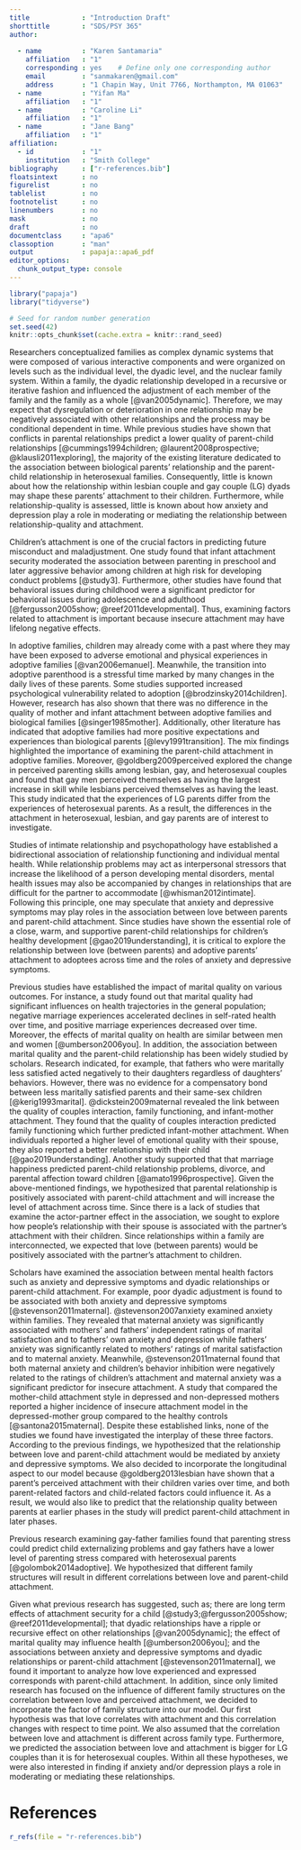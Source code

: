 ```yaml
---
title             : "Introduction Draft"
shorttitle        : "SDS/PSY 365"
author: 
    
  - name          : "Karen Santamaria"
    affiliation   : "1"
    corresponding : yes    # Define only one corresponding author
    email         : "sanmakaren@gmail.com"
    address       : "1 Chapin Way, Unit 7766, Northampton, MA 01063"
  - name          : "Yifan Ma"
    affiliation   : "1"
  - name          : "Caroline Li"
    affiliation   : "1"
  - name          : "Jane Bang"
    affiliation   : "1"
affiliation:
  - id            : "1"
    institution   : "Smith College"
bibliography      : ["r-references.bib"]
floatsintext      : no
figurelist        : no
tablelist         : no
footnotelist      : no
linenumbers       : no
mask              : no
draft             : no
documentclass     : "apa6"
classoption       : "man"
output            : papaja::apa6_pdf
editor_options: 
  chunk_output_type: console
---
```


```r
library("papaja")
library("tidyverse")
```

```r
# Seed for random number generation
set.seed(42)
knitr::opts_chunk$set(cache.extra = knitr::rand_seed)
```


Researchers conceptualized families as complex dynamic systems that were composed of various interactive components and were organized on levels such as the individual level, the dyadic level, and the nuclear family system. Within a family, the dyadic relationship developed in a recursive or iterative fashion and influenced the adjustment of each member of the family and the family as a whole [@van2005dynamic]. Therefore, we may expect that dysregulation or deterioration in one relationship may be negatively associated with other relationships and the process may be conditional dependent in time. While previous studies have shown that conflicts in parental relationships predict a lower quality of parent-child relationships [@cummings1994children; @laurent2008prospective; @klausli2011exploring], the majority of the existing literature dedicated to the association between biological parents’ relationship and the parent-child relationship in heterosexual families. Consequently, little is known about how the relationship within lesbian couple and gay couple (LG) dyads may shape these parents’ attachment to their children. Furthermore, while relationship-quality is assessed, little is known about how anxiety and depression play a role in moderating or mediating the relationship between relationship-quality and attachment. 

Children’s attachment is one of the crucial factors in predicting future misconduct and maladjustment. One study found that infant attachment security moderated the association between parenting in preschool and later aggressive behavior among children at high risk for developing conduct problems [@study3]. Furthermore, other studies have found that behavioral issues during childhood were a significant predictor for behavioral issues during adolescence and adulthood [@fergusson2005show; @reef2011developmental]. Thus, examining factors related to attachment is important because insecure attachment may have lifelong negative effects. 

In adoptive families, children may already come with a past where they may have been exposed to adverse emotional and physical experiences in adoptive families [@van2006emanuel]. Meanwhile, the transition into adoptive parenthood is a stressful time marked by many changes in the daily lives of these parents. Some studies supported increased psychological vulnerability related to adoption [@brodzinsky2014children]. However, research has also shown that there was no difference in the quality of mother and infant attachment between adoptive families and biological families [@singer1985mother]. Additionally, other literature has indicated that adoptive families had more positive expectations and experiences than biological parents [@levy1991transition]. The mix findings highlighted the importance of examining the parent-child attachment in adoptive families. Moreover, @goldberg2009perceived explored the change in perceived parenting skills among lesbian, gay, and heterosexual couples and found that gay men perceived themselves as having the largest increase in skill while lesbians perceived themselves as having the least. This study indicated that the experiences of LG parents differ from the experiences of heterosexual parents. As a result, the differences in the attachment in heterosexual, lesbian, and gay parents are of interest to investigate.

Studies of intimate relationship and psychopathology have established a bidirectional association of relationship functioning and individual mental health. While relationship problems may act as interpersonal stressors that increase the likelihood of a person developing mental disorders, mental health issues may also be accompanied by changes in relationships that are difficult for the partner to accommodate [@whisman2012intimate]. Following this principle, one may speculate that anxiety and depressive symptoms may play roles in the association between love between parents and parent-child attachment. Since studies have shown the essential role of a close, warm, and supportive parent-child relationships for children’s healthy development [@gao2019understanding], it is critical to explore the relationship between love (between parents) and adoptive parents’ attachment to adoptees across time and the roles of anxiety and depressive symptoms. 

Previous studies have established the impact of marital quality on various outcomes. For instance, a study found out that marital quality had significant influences on health trajectories in the general population; negative marriage experiences accelerated declines in self-rated health over time, and positive marriage experiences decreased over time. Moreover, the effects of marital quality on health are similar between men and women [@umberson2006you]. In addition, the association between marital quality and the parent-child relationship has been widely studied by scholars. Research indicated, for example, that fathers who were maritally less satisfied acted negatively to their daughters regardless of daughters’ behaviors. However, there was no evidence for a compensatory bond between less maritally satisfied parents and their same-sex children [@kerig1993marital]. @dickstein2009maternal revealed the link between the quality of couples interaction, family functioning, and infant-mother attachment. They found that the quality of couples interaction predicted family functioning which further predicted infant-mother attachment. When individuals reported a higher level of emotional quality with their spouse, they also reported a better relationship with their child [@gao2019understanding]. Another study supported that that marriage happiness predicted parent-child relationship problems, divorce, and parental affection toward children [@amato1996prospective]. Given the above-mentioned findings, we hypothesized that parental relationship is positively associated with parent-child attachment and will increase the level of attachment across time. Since there is a lack of studies that examine the actor-partner effect in the association, we sought to explore how people’s relationship with their spouse is associated with the partner’s attachment with their children. Since relationships within a family are interconnected, we expected that love (between parents) would be positively associated with the partner’s attachment to children.

Scholars have examined the association between mental health factors such as anxiety and depressive symptoms and dyadic relationships or parent-child attachment. For example, poor dyadic adjustment is found to be associated with both anxiety and depressive symptoms [@stevenson2011maternal]. @stevenson2007anxiety examined anxiety within families. They revealed that maternal anxiety was significantly associated with mothers’ and fathers’ independent ratings of marital satisfaction and to fathers’ own anxiety and depression while fathers’ anxiety was significantly related to mothers’ ratings of marital satisfaction and to maternal anxiety. Meanwhile, @stevenson2011maternal found that both maternal anxiety and children’s behavior inhibition were negatively related to the ratings of children’s attachment and maternal anxiety was a significant predictor for insecure attachment. A study that compared the mother-child attachment style in depressed and non-depressed mothers reported a higher incidence of insecure attachment model in the depressed-mother group compared to the healthy controls [@santona2015maternal]. Despite these established links, none of the studies we found have investigated the interplay of these three factors. According to the previous findings, we hypothesized that the relationship between love and parent-child attachment would be mediated by anxiety and depressive symptoms. We also decided to incorporate the longitudinal aspect to our model because @goldberg2013lesbian have shown that a parent’s perceived attachment with their children varies over time, and both parent-related factors and child-related factors could influence it. As a result, we would also like to predict that the relationship quality between parents at earlier phases in the study will predict parent-child attachment in later phases.

Previous research examining gay-father families found that parenting stress could predict child externalizing problems and gay fathers have a lower level of parenting stress compared with heterosexual parents [@golombok2014adoptive]. We hypothesized that different family structures will result in different correlations between love and parent-child attachment. 

Given what previous research has suggested, such as; there are long term effects of attachment security for a child [@study3;@fergusson2005show; @reef2011developmental]; that dyadic relationships have a ripple or recursive effect on other relationships [@van2005dynamic]; the effect of marital quality may influence health [@umberson2006you]; and the associations between anxiety and depressive symptoms and dyadic relationships or parent-child attachment [@stevenson2011maternal], we found it important to analyze how love experienced and expressed corresponds with parent-child attachment. In addition, since only limited research has focused on the influence of different family structures on the correlation between love and perceived attachment, we decided to incorporate the factor of family structure into our model. Our first hypothesis was that love correlates with attachment and this correlation changes with respect to time point. We also assumed that the correlation between love and attachment is different across family type. Furthermore, we predicted the association between love and attachment is bigger for LG couples than it is for heterosexual couples. Within all these hypotheses, we were also interested in finding if anxiety and/or depression plays a role in moderating or mediating these relationships.

\newpage

# References
```r
r_refs(file = "r-references.bib")
```


